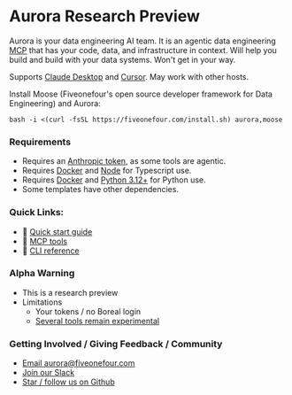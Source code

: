 
# Aurora Research Preview

Aurora is your data engineering AI team. It is an agentic data engineering [MCP](https://modelcontextprotocol.io/introduction) that has your code, data, and infrastructure in context. Will help you build and build with your data systems. Won't get in your way.

Supports [Claude Desktop](https://claude.ai/download) and [Cursor](https://www.cursor.com/). May work with other hosts.

Install Moose (Fiveonefour's open source developer framework for Data Engineering) and Aurora:

```
bash -i <(curl -fsSL https://fiveonefour.com/install.sh) aurora,moose
```

### Requirements

- Requires an [Anthropic token](https://www.anthropic.com/), as some tools are agentic.
- Requires [Docker](https://www.docker.com/) and [Node](https://nodejs.org/en) for Typescript use.  
- Requires [Docker](https://www.docker.com/) and [Python 3.12+](https://www.python.org/downloads/) for Python use. 
- Some templates have other dependencies. 

### Quick Links:

- 🔗 [Quick start guide](https://docs.fiveonefour.com/aurora/quickstart)
- 🔗 [MCP tools](https://docs.fiveonefour.com/aurora/tool-reference)
- 🔗 [CLI reference](https://docs.fiveonefour.com/aurora/cli-reference)

### Alpha Warning

- This is a research preview
- Limitations
    - Your tokens / no Boreal login
    - [Several tools remain experimental](https://docs.fiveonefour.com/aurora/tool-reference#experimental-tools)

### Getting Involved / Giving Feedback / Community

- [Email aurora@fiveonefour.com](mailto:aurora@fiveonefour.com)
- [Join our Slack](https://join.slack.com/t/moose-community/shared_invite/zt-2fjh5n3wz-cnOmM9Xe9DYAgQrNu8xKxg)
- [Star / follow us on Github](https://github.com/514-labs/moose)

